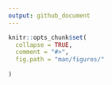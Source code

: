 ```yaml
---
output: github_document
---
```


<!-- README.md is generated from README.Rmd. Please edit that file -->

```r
knitr::opts_chunk$set(
  collapse = TRUE,
  comment = "#>",
  fig.path = "man/figures/"
  
)
```

<!-- # <img src="man/figures/UStaR.jpg" align="right" alt="" height="150" /> -->

<!-- # UStaR -->

<!-- The UStaR-package was developed as an effort to easily share dataframes during -->
<!-- the statistic courses at the Institute of Nursing Science at University of Basel.  -->

<!-- <i>It's development emerged as a student project and serves as a 'space of learning'. -->
<!-- This means, that this package is possibly not working fine on your machine,  -->
<!-- you detect a bug or you have great ideas for improvement.   -->
<!-- In any case, come talk to us - usually we don't bite </i> -->

<!-- ## How to install and use UStaR? -->

<!-- First of all, you need to have installed the latest version of R (https://cran.r-project.org/)  -->
<!-- as well as RStudio (https://www.rstudio.com/products/rstudio/download/#download).  -->

<!-- If you have installed the programmes, you're ready for the next step:  -->

<!-- ``` R -->
<!-- # install the devtools-package to install from GitHub -->
<!-- install.packages("devtools") -->

<!-- # install all suggested packages for UStaR to work -->
<!-- install.packages("ggplot", "dplyr", "tidyr") -->

<!-- # install the UStaR-package from GitHub -->
<!-- devtools::install_github("INS-Basel/UStaR") -->

<!-- # once UStaR is installed, you just need to load it in every session -->
<!-- library(UStaR) -->

<!-- ``` -->

<!-- More information about the usage of the package is provided in the vignettes.  -->

